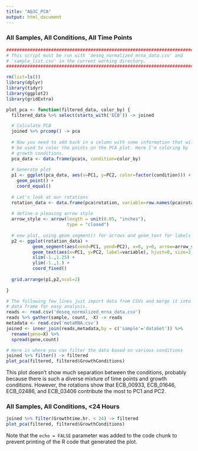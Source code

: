 ```yaml
---
title: "AG3C_PCA"
output: html_document
---
```


### All Samples, All Conditions, All Time Points
```r
##########################################################################
# This script must be run with 'deseq_normalized_mrna_data.csv' and
# 'sample_list.csv' in the current working directory.
##########################################################################

rm(list=ls())
library(dplyr)
library(tidyr)
library(ggplot2)
library(gridExtra)

plot_pca <- function(filtered_data, color_by) {
  filtered_data %>% select(starts_with('ECB')) -> joined

  # Calculate PCA
  joined %>% prcomp() -> pca
  
  # Now you need to add back in a column with some information that will
  # be used to color the points on the PCA plot. Here I'm coloring by
  # growth conditions.
  pca_data <- data.frame(pca$x, condition=color_by)
  
  # Generate plot
  p1 <- ggplot(pca_data, aes(x=PC1, y=PC2, color=factor(condition))) + 
    geom_point() +
    coord_equal()
  
  # Let's look at our rotations
  rotation_data <- data.frame(pca$rotation, variable=row.names(pca$rotation))
  
  # define a pleasing arrow style
  arrow_style <- arrow(length = unit(0.05, "inches"),
                       type = "closed")
  
  # now plot, using geom_segment() for arrows and geom_text for labels
  p2 <- ggplot(rotation_data) + 
          geom_segment(aes(xend=PC1, yend=PC2), x=0, y=0, arrow=arrow_style) + 
          geom_text(aes(x=PC1, y=PC2, label=variable), hjust=0, size=3, color='red') + 
          xlim(-1.,1.25) + 
          ylim(-1.,1.) +
          coord_fixed()
  
  grid.arrange(p1,p2,ncol=2)
  
}

# The following few lines just import data from CSVs and merge it into one
# data frame for easy analysis.
reads <- read.csv('deseq_normalized_mrna_data.csv')
reads %>% gather(sample, count, -X) -> reads
metadata <- read.csv('metaRNA.csv')
joined <- inner_join(reads,metadata,by = c('sample'='dataSet')) %>%
  rename(gene=X) %>%
  spread(gene,count)

# Here is where you can filter the data based on various conditions
joined %>% filter() -> filtered
plot_pca(filtered, filtered$GrowthConditions)


```

This plot doesn't show much separation between the conditions, probably because there is such a diverse mixture of time points and growth conditions. However, the rotations show that ECB_00933, ECB_01646, ECB_02486, and ECB_03406 contribute the most to PC1 and PC2.

### All Samples, All Conditions, <24 Hours
```r
joined %>% filter(Growthtime.hr. < 24) -> filtered
plot_pca(filtered, filtered$GrowthConditions)


```

Note that the `echo = FALSE` parameter was added to the code chunk to prevent printing of the R code that generated the plot.
